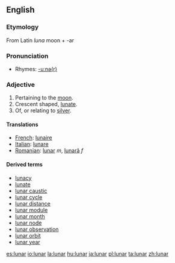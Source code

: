==English==
===Etymology===
From Latin ''luna'' moon + -ar

===Pronunciation===
*Rhymes: [[Rhymes:English:-uːnə(r)|-uːnə(r)]]

===Adjective===
# Pertaining to the [[moon]].
# Crescent shaped, [[lunate]].
# Of, or relating to [[silver]]. 

====Translations====
*[[French]]: [[lunaire]]
*[[Italian]]: [[lunare]]
*[[Romanian]]: [[lunar]] ''m'', [[lunară]] ''f''

====Derived terms====
* [[lunacy]]
* [[lunate]]
* [[lunar caustic]]
* [[lunar cycle]]
* [[lunar distance]]
* [[lunar module]]
* [[lunar month]]
* [[lunar node]]
* [[lunar observation]]
* [[lunar orbit]]
* [[lunar year]]

[[es:lunar]]
[[io:lunar]]
[[la:lunar]]
[[hu:lunar]]
[[ja:lunar]]
[[pl:lunar]]
[[ta:lunar]]
[[zh:lunar]]